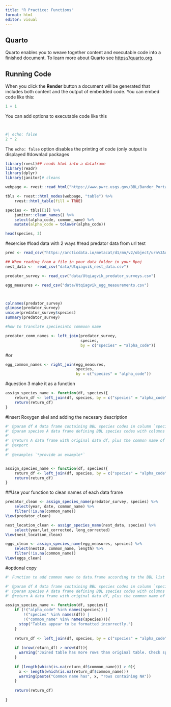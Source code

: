 ```yaml
---
title: "R Practice: Functions"
format: html
editor: visual
---
```


## Quarto

Quarto enables you to weave together content and executable code into a finished document. To learn more about Quarto see <https://quarto.org>.

## Running Code

When you click the **Render** button a document will be generated that includes both content and the output of embedded code. You can embed code like this:

```r
1 + 1
```

You can add options to executable code like this

```r
```

```r
```

```r
#| echo: false
2 * 2
```

The `echo: false` option disables the printing of code (only output is displayed
#downlad packages
```r
library(rvest)## reads html into a dataframe
library(readr)
library(dplyr)
library(janitor)# cleans 
```
```r
webpage <- rvest::read_html("https://www.pwrc.usgs.gov/BBL/Bander_Portal/login/speclist.php")

tbls <- rvest::html_nodes(webpage, "table") %>% 
    rvest::html_table(fill = TRUE)

species <- tbls[[1]] %>% 
    janitor::clean_names() %>% 
    select(alpha_code, common_name) %>% 
    mutate(alpha_code = tolower(alpha_code))

head(species, 3)
```



#exercise
#load data with 2 ways
#read predator data from url test

```r
pred <- read_csv("https://arcticdata.io/metacat/d1/mn/v2/object/urn%3Auuid%3A9ffec04c-7e2d-41dd-9e88-b6c2e8c4375e")
```

```r
## When reading from a file in your data folder in your Rpoj
nest_data <-  read_csv("data/Utqiagvik_nest_data.csv")

predator_survey <- read_csv("data/Utqiagvik_predator_surveys.csv")

egg_measures <- read_csv("data/Utqiagvik_egg_measurements.csv")



colnames(predator_survey)
glimpse(predator_survey)
unique(predator_survey$species)
summary(predator_survey)
```
```r
#how to translate speciesinto commoon name 

predator_comm_names <- left_join(predator_survey,
                                 species,
                                 by = c("species" = "alpha_code"))


```
#or 
```r
egg_common_names <- right_join(egg_measures,
                               species, 
                               by = c("species" = "alpha_code"))


```



#question 3 make it as a function
```r
assign_species_name <- function(df, species){
    return_df <- left_join(df, species, by = c("species" = "alpha_code"))
    return(return_df)
}
```

#insert Roxygen skel and adding the necesary description

```r

#' @param df A data frame containing BBL species codes in column `species`
#' @param species A data frame defining BBL species codes with columns `alpha_code` and `common_name` 
#'
#' @return A data frame with original data df, plus the common name of species
#' @export
#'
#' @examples `*provide an example*`


assign_species_name <- function(df, species){
    return_df <- left_join(df, species, by = c("species" = "alpha_code"))
    return(return_df)
}
```


##Use your function to clean names of each data frame
```r

predator_clean <- assign_species_name(predator_survey, species) %>% 
    select(year, date, common_name) %>% 
    filter(!is.na(common_name))
View(predator_clean)

nest_location_clean <- assign_species_name(nest_data, species) %>% 
    select(year,lat_corrected, long_corrected) 
View(nest_location_clean)

eggs_clean <- assign_species_name(egg_measures, species) %>% 
    select(nestID, common_name, length) %>% 
    filter(!is.na(common_name))
View(eggs_clean)
```


#optional copy
```r
#' Function to add common name to data.frame according to the BBL list of species codes

#' @param df A data frame containing BBL species codes in column `species`
#' @param species A data frame defining BBL species codes with columns `alpha_code` and `common_name`
#' @return A data frame with original data df, plus the common name of species

assign_species_name <- function(df, species){
    if (!("alpha_code" %in% names(species)) |
        !("species" %in% names(df)) |
        !("common_name" %in% names(species))){
      stop("Tables appear to be formatted incorrectly.")
    }  
  
    return_df <- left_join(df, species, by = c("species" = "alpha_code"))
    
    if (nrow(return_df) > nrow(df)){
      warning("Joined table has more rows than original table. Check species table for duplicated code values.")
    }
    
    if (length(which(is.na(return_df$common_name))) > 0){
      x <- length(which(is.na(return_df$common_name)))
      warning(paste("Common name has", x, "rows containing NA"))
    }
    
    return(return_df)
        
}
```

